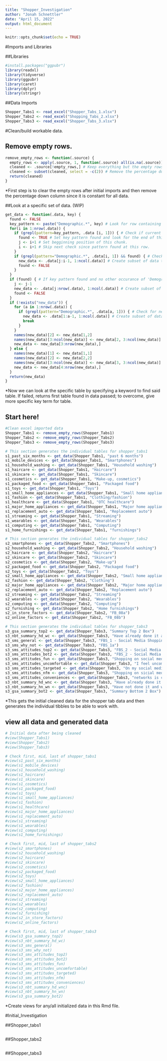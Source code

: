 ---
title: "Shopper_Investigation"
author: "Jonah Schnettler"
date: "April 15, 2022"
output: html_document
---

```{r setup, include=FALSE}
knitr::opts_chunk$set(echo = TRUE)
```

#Imports and Libraries

##Libraries
```{r libraries}
#install.packages("ggpubr")
library(readxl)
library(tidyverse)
library(ggpubr)
library(caret)
library(dplyr)
library(stringr)
```

##Data Imports
```{r import, include=FALSE}
Shopper_Tabs1 <- read_excel("Shopper_Tabs_1.xlsx")
Shopper_Tabs2 <- read_excel("Shopping_Tabs_2.xlsx")
Shopper_Tabs3 <- read_excel("Shopper_Tabs_3.xlsx")
```

#Clean/build workable data.

## Remove empty rows.
```{r remove_empty_rows}
remove_empty_rows <- function(.source) {
  empty_rows <- apply(.source, 1, function(.source) all(is.na(.source))) # Check each row for any rows that contain only na's.
  cleaned <- .source[!empty_rows,] # Keep everything but the empty rows.
  cleaned <- subset(cleaned, select = -c(2)) # Remove the percentage down column.
  return(cleaned)
}
```
*First step is to clear the empty rows after initial imports and then remove the percentage down column since it is constant for all data.

##Look at a specific set of data. (WIP)
```{r get_data}
get_data <- function(.data, key) {
  found <- FALSE
  key_pattern <- paste("Demographic.*", key) # Look for row containing 'Demographic' followed by the key string we are looking for
  for(i in 1:nrow(.data)) { 
    if (grepl(pattern=key_pattern, .data [i, 1])) { # Check if current row has key_pattern matched.
      found <- TRUE # Set key pattern found and look for the end of this chunk.
      j <- i+1 # Set begginning position of this chunk.
      i <- i+1 # Skip next check since pattern found at this row.
    }
    if (grepl(pattern="Demographic.*", .data[i, 1]) && found) { # Check for next occurance of 'Demographic'
      new_data <- .data[j:i-1, 1:ncol(.data)] # Create subset of data that only contains a single table from the original excel.
      found <- FALSE
    }
  }
  if (found) { # If key pattern found and no other occurance of 'Demographic' set i to end of .data
    j <- j-1
    new_data <- .data[j:nrow(.data), 1:ncol(.data)] # Create subset of data that only contains a single table from the original excel.
    found <- FALSE
  } 
  if (!exists("new_data")) {
    for (a in 1:nrow(.data)) {
      if (grepl(pattern="Demographic.*", .data[a, 1])) { # Check for next occurance of 'Demographic'
        new_data <- .data[1:a-1, 1:ncol(.data)] # Create subset of data that only contains a single table from the original excel.
        break
      }
    }
    names(new_data)[2] <- new_data[1,2]
    names(new_data)[3:ncol(new_data)] <- new_data[2, 3:ncol(new_data)]
    new_data <- new_data[3:nrow(new_data),]
  } else {
    names(new_data)[1] <- new_data[1,1]
    names(new_data)[2] <- new_data[2,2]
    names(new_data)[3:ncol(new_data)] <- new_data[3, 3:ncol(new_data)]
    new_data <- new_data[4:nrow(new_data),]
  }
  return(new_data)
}
```
*Now we can look at the specific table by specifying a keyword to find said table. If failed, returns first table found in data passed; to overcome, give more specific key term for table.

## Start here!
```{r initialize data}
#Clean excel imported data
Shopper_Tabs1 <- remove_empty_rows(Shopper_Tabs1)
Shopper_Tabs2 <- remove_empty_rows(Shopper_Tabs2)
Shopper_Tabs3 <- remove_empty_rows(Shopper_Tabs3)

# This section generates the individual tables for shopper_tabs1
s1_past_six_months <- get_data(Shopper_Tabs1, "past 6 months")
s1_mobile_devices <- get_data(Shopper_Tabs1, "Smartphones")
s1_household_washing <- get_data(Shopper_Tabs1, "Household washing")
s1_haircare <- get_data(Shopper_Tabs1, "Haircare")
s1_skincare <- get_data(Shopper_Tabs1, "Skincare")
s1_cosmetics <- get_data(Shopper_Tabs1, "Make-up, cosmetics")
s1_packaged_food <- get_data(Shopper_Tabs1, "Packaged food")
s1_toys <- get_data(Shopper_Tabs1, "Toys")
s1_small_home_appliances <- get_data(Shopper_Tabs1, "Small home appliances")
s1_fashion <- get_data(Shopper_Tabs1, "Clothing/fashion")
s1_healthcare <- get_data(Shopper_Tabs1, "OTC healthcare")
s1_major_home_appliances <- get_data(Shopper_Tabs1, "Major home appliances")
s1_replacement_auto <- get_data(Shopper_Tabs1, "Replacement auto")
s1_streaming <- get_data(Shopper_Tabs1, "Streaming")
s1_wearables <- get_data(Shopper_Tabs1, "Wearables")
s1_computing <- get_data(Shopper_Tabs1, "Computing")
s1_home_furnishings <- get_data(Shopper_Tabs1, "furnishings")

# This section generates the individual tables for shopper_tabs2
s2_smartphones <- get_data(Shopper_Tabs2, "Smartphones")
s2_household_washing <- get_data(Shopper_Tabs2, "Household washing")
s2_haircare <- get_data(Shopper_Tabs2, "Haircare")
s2_skincare <- get_data(Shopper_Tabs2, "Skincare")
s2_cosmetics <- get_data(Shopper_Tabs2, "Make-up")
s2_packaged_food <- get_data(Shopper_Tabs2, "Packaged food")
s2_toys <- get_data(Shopper_Tabs2, "Toys")
s2_small_home_appliances <- get_data(Shopper_Tabs2, "Small home appliances")
s2_fashion <- get_data(Shopper_Tabs2, "Clothing")
s2_major_home_appliances <- get_data(Shopper_Tabs2, "Major home appliances")
s2_replacement_auto <- get_data(Shopper_Tabs2, "Replacement auto")
s2_streaming <- get_data(Shopper_Tabs2, "Streaming")
s2_wearables <- get_data(Shopper_Tabs2, "Wearables")
s2_computing <- get_data(Shopper_Tabs2, "Computing")
s2_furnishing <- get_data(Shopper_Tabs2, "Home furnishings")
s2_in_store_factors <- get_data(Shopper_Tabs2, "FB_08a")
s2_online_factors <- get_data(Shopper_Tabs2, "FB_08b")

# This section generates the individual tables for shopper_tabs3
s3_gsa_summary_top2 <- get_data(Shopper_Tabs3, "Summary Top 2 Box")
s3_nbt_summary_hd_wc <- get_data(Shopper_Tabs3, "Have already done it and will likely continue")
s3_sms_general <- get_data(Shopper_Tabs3, "FBS_1 - Social Media Shopping")
s3_sms_why_not <- get_data(Shopper_Tabs3, "FBS_1a")
s3_sms_attitudes_top2 <- get_data(Shopper_Tabs3, "FBS_2 - Social Media Shopping.*Top 2 Box")
s3_sms_attitudes_bot2 <- get_data(Shopper_Tabs3, "FBS_2 - Social Media Shopping.*Bottom 2 Box")
s3_sms_attitudes_fun <- get_data(Shopper_Tabs3, "Shopping on social media networks is fun")
s3_sms_attitudes_uncomfortable <- get_data(Shopper_Tabs3, "I feel uncomfortable with the current amount of advertising I see on social media networks")
s3_sms_attitudes_targeted <- get_data(Shopper_Tabs3, "On my social media networks I get targeted with the best products for me")
s3_sms_attitudes_nfm <- get_data(Shopper_Tabs3, "Shopping on sicial media networks is not for someone like me")
s3_sms_attitudes_conveniences <- get_data(Shopper_Tabs3, "networks is convenient")
s3_nbt_summary_hd_wnc <- get_data(Shopper_Tabs3, "Have already done it and will not likely continue")
s3_nbt_summary_hn_wn <- get_data(Shopper_Tabs3, "Have not done it and will not")
s3_gsa_summary_bot2 <- get_data(Shopper_Tabs3, "Summary Bottom 2 Box")
```
*This gets the initial cleaned data for the shopper tab data and then generates the individual tibbles to be able to work with.

## view all data and generated data
```{r view_data}

# Initial data after being cleaned
#view(Shopper_Tabs1)
#view(Shopper_Tabs2)
#view(Shopper_Tabs3)

# Check first, mid, last of shopper_tabs1
#view(s1_past_six_months)
#view(s1_mobile_devices)
#view(s1_household_washing)
#view(s1_haircare)
#view(s1_skincare)
#view(s1_cosmetics)
#view(s1_packaged_food)
#view(s1_toys)
#view(s1_small_home_appliances)
#view(s1_fashion)
#view(s1_healthcare)
#view(s1_major_home_appliances)
#view(s1_replacement_auto)
#view(s1_streaming)
#view(s1_wearables)
#view(s1_computing)
#view(s1_home_furnishings)

# Check first, mid, last of shopper_tabs2
#view(s2_smartphones)
#view(s2_household_washing)
#view(s2_haircare)
#view(s2_skincare)
#view(s2_cosmetics)
#view(s2_packaged_food)
#view(s2_toys)
#view(s2_small_home_appliances)
#view(s2_fashion)
#view(s2_major_home_appliances)
#view(s2_replacement_auto)
#view(s2_streaming)
#view(s2_wearables)
#view(s2_computing)
#view(s2_furnishing)
#view(s2_in_store_factors)
#view(s2_online_factors)

# Check first, mid, last of shopper_tabs3
#view(s3_gsa_summary_top2)
#view(s3_nbt_summary_hd_wc)
#view(s3_sms_general)
#view(s3_sms_why_not)
#view(s3_sms_attitudes_top2)
#view(s3_sms_attitudes_bot2)
#view(s3_sms_attitudes_fun)
#view(s3_sms_attitudes_uncomfortable)
#view(s3_sms_attitudes_targeted)
#view(s3_sms_attitudes_nfm)
#view(s3_sms_attitudes_conveniences)
#view(s3_nbt_summary_hd_wnc)
#view(s3_nbt_summary_hn_wn)
#view(s3_gsa_summary_bot2)

```
*Create views for any/all initialized data in this Rmd file.













#Initial_Investigation

##Shopper_tabs1
```{r investigate_shopper_tabs1}

```

##Shopper_tabs2
```{r investigate_shopper_tabs2}

```

##Shopper_tabs3
```{r investigate_shopper_tabs3}

```